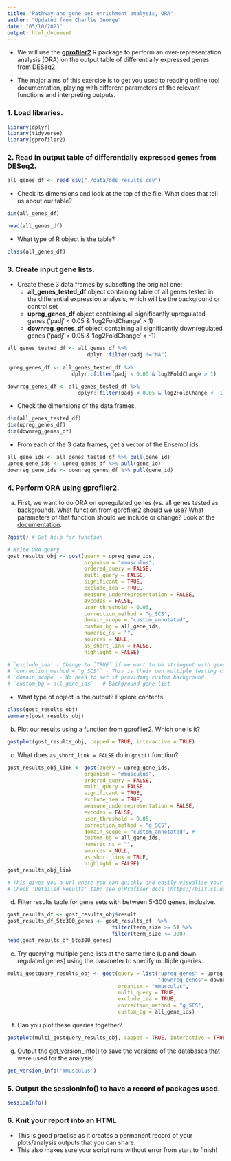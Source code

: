```yaml
---
title: "Pathway and gene set enrichment analysis, ORA"
author: "Updated from Charlie George"
date: "05/10/2023"
output: html_document
---
```


- We will use the [**gprofiler2**](https://cran.r-project.org/web/packages/gprofiler2/index.html) R package to perform an over-representation analysis (ORA) on the output table of differentially expressed genes from DESeq2.

- The major aims of this exercise is to get you used to reading online tool documentation, playing with different parameters of the relevant functions and interpreting outputs.

### 1. Load libraries.

```r
library(dplyr)
library(tidyverse)
library(gprofiler2)
```

### 2. Read in output table of differentially expressed genes from DESeq2.

```r
all_genes_df <- read_csv("./data/dds_results.csv")
```
- Check its dimensions and look at the top of the file. What does that tell us about our table? 

```r
dim(all_genes_df)
```

```r
head(all_genes_df)  
```

- What type of R object is the table?

```r
class(all_genes_df)
```

### 3. Create input gene lists.

- Create these 3 data frames by subsetting the original one:
  + **all_genes_tested_df** object containing table of all genes tested in the differential expression analysis, which will be the background or control set
  + **upreg_genes_df** object containing all significantly upregulated genes ('padj' < 0.05 & 'log2FoldChange' > 1)
  + **downreg_genes_df** object containing all significantly downregulated genes ('padj' < 0.05 & 'log2FoldChange' < -1)

```r
all_genes_tested_df <- all_genes_df %>% 
                          dplyr::filter(padj !="NA")
  
upreg_genes_df <- all_genes_tested_df %>% 
                     dplyr::filter(padj < 0.05 & log2FoldChange > 1)

downreg_genes_df <- all_genes_tested_df %>% 
                       dplyr::filter(padj < 0.05 & log2FoldChange < -1)
```

- Check the dimensions of the data frames.

```r
dim(all_genes_tested_df)
dim(upreg_genes_df)
dim(downreg_genes_df)
```

- From each of the 3 data frames, get a vector of the Ensembl ids.

```r
all_gene_ids <- all_genes_tested_df %>% pull(gene_id)
upreg_gene_ids <- upreg_genes_df %>% pull(gene_id)
downreg_gene_ids <- downreg_genes_df %>% pull(gene_id)
```

### 4. Perform ORA using **gprofiler2**.

a. First, we want to do ORA on upregulated genes  (vs. all genes tested as background). What function from gprofiler2 should we use? What parameters of that function should we include or change? Look at the [documentation](https://cran.r-project.org/web/packages/gprofiler2/vignettes/gprofiler2.html). 

```r
?gost() # Get help for function

# Write ORA query
gost_results_obj <- gost(query = upreg_gene_ids, 
                         organism = "mmusculus", 
                         ordered_query = FALSE,    
                         multi_query = FALSE, 
                         significant = TRUE, 
                         exclude_iea = TRUE, 
                         measure_underrepresentation = FALSE, 
                         evcodes = FALSE, 
                         user_threshold = 0.05, 
                         correction_method = "g_SCS",  
                         domain_scope = "custom_annotated",  
                         custom_bg = all_gene_ids, 
                         numeric_ns = "", 
                         sources = NULL, 
                         as_short_link = FALSE,
                         highlight = FALSE)

# `exclude_iea` - Change to `TRUE` if we want to be stringent with gene sets considered i.e. only look at well-annotated gene sets
# `correction_method = "g_SCS"` - This is their own multiple testing correction; more stringent than Bonferroni or Benjamini-Hochberg
# `domain_scope` - No need to set if providing custom background
# `custom_bg = all_gene_ids` - # Background gene list
```

- What type of object is the output? Explore contents.

```r
class(gost_results_obj)
summary(gost_results_obj)
```

b. Plot our results using a function from gprofiler2. Which one is it? 

```r
gostplot(gost_results_obj, capped = TRUE, interactive = TRUE)
```

c. What does `as_short_link = FALSE` do in `gost()` function? 

```r
gost_results_obj_link <- gost(query = upreg_gene_ids, 
                         organism = "mmusculus", 
                         ordered_query = FALSE,    
                         multi_query = FALSE, 
                         significant = TRUE, 
                         exclude_iea = TRUE, 
                         measure_underrepresentation = FALSE, 
                         evcodes = FALSE, 
                         user_threshold = 0.05, 
                         correction_method = "g_SCS",  
                         domain_scope = "custom_annotated", # 
                         custom_bg = all_gene_ids, 
                         numeric_ns = "", 
                         sources = NULL, 
                         as_short_link = TRUE,
                         highlight = FALSE)
gost_results_obj_link

# This gives you a url where you can quickly and easily visualise your data and send the link to others to see it too
# Check 'Detailed Results' tab; see g:Profiler docs (https://biit.cs.ut.ee/gprofiler/page/docs) to learn more about the website
```

d. Filter results table for gene sets with between 5-300 genes, inclusive. 

```r
gost_results_df <- gost_results_obj$result
gost_results_df_5to300_genes <- gost_results_df  %>% 
                                  filter(term_size >= 5) %>% 
                                  filter(term_size <= 300)
head(gost_results_df_5to300_genes)
```

e. Try querying multiple gene lists at the same time (up and down regulated genes) using the parameter to specify multiple queries.

```r
multi_gostquery_results_obj <- gost(query = list("upreg_genes" = upreg_gene_ids,
                                                 "downreg_genes"= downreg_gene_ids),
                                    organism = "mmusculus", 
                                    multi_query = TRUE,
                                    exclude_iea = TRUE, 
                                    correction_method = "g_SCS", 
                                    custom_bg = all_gene_ids)
```

f. Can you plot these queries together?

```r
gostplot(multi_gostquery_results_obj, capped = TRUE, interactive = TRUE)
```

g. Output the get_version_info() to save the versions of the databases that were used for the analysis!
```r
get_version_info('mmusculus')
```

### 5. Output the sessionInfo() to have a record of packages used.

```r
sessionInfo()
```

### 6. Knit your report into an HTML 

- This is good practise as it creates a permanent record of your plots/analysis outputs that you can share.
- This also makes sure your script runs without error from start to finish! 
